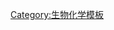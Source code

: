 {{Navbox
| name  = 凝集素
| title = [[蛋白质]]：[[凝集素]]
|listclass = hlist
| titlestyle = background:#e7dcc3
| groupstyle = background-color: AntiqueWhite

| group1 = 动物
| list1 = {{Navbox subgroup
| groupstyle = background-color: AntiqueWhite

| group1 = [[C-型凝集素]]
| list1  =
* [[脱唾液酸糖蛋白受体]]
* [[KLRD1]]
* [[胶原凝集素]]
** [[甘露聚糖结合凝集素]]
* {{le|甘露糖受体|Mannose receptor}}
* [[蛋白聚糖|硫酸软骨素]]
** [[Aggrecan]]
** [[Versican]]
** [[Brevican]]
** [[Neurocan]]


| group2 = [[SIGLEC]]
| list2  =
* {{le|唾液酸粘附素|Sialoadhesin}}
* [[CD22]]
* [[CD33]]
* {{le|髓磷脂相关的糖蛋白|Myelin-associated glycoprotein}}
* [[SIGLEC5]]
* [[SIGLEC7]]
* [[SIGLEC8]]
* [[SIGLEC9]]
* [[SIGLEC10]]
* [[SIGLEC12]]


| group3 = 其它
| list3  =
* {{le|钙联蛋白|Calnexin}}
* {{le|钙网蛋白|Calreticulin}}
* {{le|半乳糖凝集素|Galectin}}
* {{le|N-乙酰葡糖胺受体|N-Acetylglucosamine receptor}}
* [[选择素]]

}}

| group3 = 植物
| list3 =
* [[鸡母珠毒素]]
* [[蓖麻毒蛋白]]
* [[丝裂原]]
** [[刀豆蛋白A]]
** [[植物血凝素]]
** {{le|商陆丝裂原|Pokeweed mitogen}}
* {{le|豆科植物凝集素|Legume lectin}}
* [[BanLec]]

}}<noinclude>
[[Category:生物化学模板]]</noinclude>
